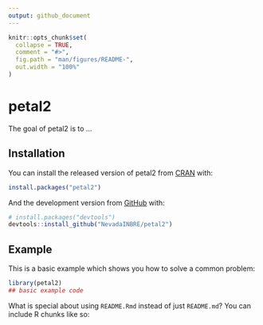 ```yaml
---
output: github_document
---
```


<!-- README.md is generated from README.Rmd. Please edit that file -->

```r
knitr::opts_chunk$set(
  collapse = TRUE,
  comment = "#>",
  fig.path = "man/figures/README-",
  out.width = "100%"
)
```

# petal2

<!-- badges: start -->
<!-- badges: end -->

The goal of petal2 is to ...

## Installation

You can install the released version of petal2 from [CRAN](https://CRAN.R-project.org) with:

``` r
install.packages("petal2")
```

And the development version from [GitHub](https://github.com/) with:

``` r
# install.packages("devtools")
devtools::install_github("NevadaINBRE/petal2")
```
## Example

This is a basic example which shows you how to solve a common problem:

```r
library(petal2)
## basic example code
```

What is special about using `README.Rmd` instead of just `README.md`? You can include R chunks like so:

